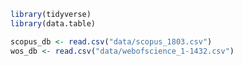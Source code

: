 

```r
library(tidyverse)
library(data.table)

```


```r
scopus_db <- read.csv("data/scopus_1803.csv")
wos_db <- read.csv("data/webofscience_1-1432.csv")

```



